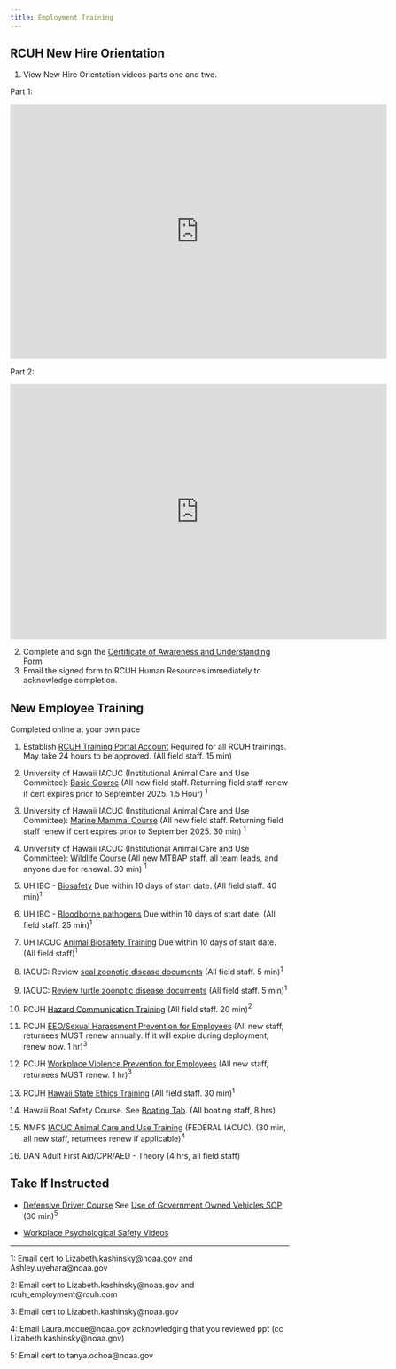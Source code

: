 ```yaml
---
title: Employment Training
---
```


## RCUH New Hire Orientation

1.  View New Hire Orientation videos parts one and two.

Part 1:

<iframe src="https://www.youtube.com/embed/Yr1U2zV_4Xg?si=xjf0Oda0JXbIc7P0" allowfullscreen frameborder="0" width="680" height="460">

</iframe>

Part 2:

<iframe src="https://www.youtube.com/embed/UuxRv20ZmUc?si=FNJSsOZn2Z1faGcq" allowfullscreen frameborder="0" width="680" height="460">

</iframe>

2.  Complete and sign the [Certificate of Awareness and Understanding Form](https://www.rcuh.com/hidden-document-library/nho-certificate-of-awareness-and-understanding/){.external target="_blank"}
3.  Email the signed form to RCUH Human Resources immediately to acknowledge completion.

## New Employee Training

Completed online at your own pace

1.  Establish [RCUH Training Portal Account](https://docs.google.com/document/d/1CqWzhqM28yKylDRchMqn1_Ynvy5-qPSwueER457KoNc/edit){.external target="_blank"} Required for all RCUH trainings. May take 24 hours to be approved. (All field staff. 15 min)

2.  University of Hawaii IACUC (Institutional Animal Care and Use Committee): [Basic Course](https://docs.google.com/document/d/1fIDwm5AirExn7RKb54d-mtt6tbyc5Tlwtma2FpieSt4/edit){.external target="_blank"} (All new field staff. Returning field staff renew if cert expires prior to September 2025. 1.5 Hour) $^1$

3.  University of Hawaii IACUC (Institutional Animal Care and Use Committee): [Marine Mammal Course](https://docs.google.com/document/d/1fIDwm5AirExn7RKb54d-mtt6tbyc5Tlwtma2FpieSt4/edit){.external target="_blank"} (All new field staff. Returning field staff renew if cert expires prior to September 2025. 30 min) $^1$

4.  University of Hawaii IACUC (Institutional Animal Care and Use Committee): [Wildlife Course](https://docs.google.com/document/d/1fIDwm5AirExn7RKb54d-mtt6tbyc5Tlwtma2FpieSt4/edit){.external target="_blank"} (All new MTBAP staff, all team leads, and anyone due for renewal. 30 min) $^1$

5.  UH IBC - [Biosafety](https://docs.google.com/document/d/1avdtopa3tw7OmXY5q9wIOiJAwCD_ruNNvhs3CLB3_aQ/edit){.external target="_blank"} Due within 10 days of start date. (All field staff. 40 min)$^1$

6.  UH IBC - [Bloodborne pathogens](https://docs.google.com/document/d/1avdtopa3tw7OmXY5q9wIOiJAwCD_ruNNvhs3CLB3_aQ/edit){.external target="_blank"} Due within 10 days of start date. (All field staff. 25 min)$^1$

7.  UH IACUC [Animal Biosafety Training](https://docs.google.com/document/d/1avdtopa3tw7OmXY5q9wIOiJAwCD_ruNNvhs3CLB3_aQ/edit){.external target="_blank"} Due within 10 days of start date. (All field staff)$^1$

8.  IACUC: Review [seal zoonotic disease documents](https://docs.google.com/document/d/1fIDwm5AirExn7RKb54d-mtt6tbyc5Tlwtma2FpieSt4/edit){.external target="_blank"} (All field staff. 5 min)$^1$

9.  IACUC: [Review turtle zoonotic disease documents](https://docs.google.com/document/d/1fIDwm5AirExn7RKb54d-mtt6tbyc5Tlwtma2FpieSt4/edit){.external target="_blank"} (All field staff. 5 min)$^1$

10. RCUH [Hazard Communication Training](https://view.knowledgevision.com/presentation/9f9b9ad0ae1b4f31970133499e5da954){.external target="_blank"} (All field staff. 20 min)$^2$

11. RCUH [EEO/Sexual Harassment Prevention for Employees](https://docs.google.com/document/d/1CqWzhqM28yKylDRchMqn1_Ynvy5-qPSwueER457KoNc/edit){.external target="_blank"} (All new staff, returnees MUST renew annually. If it will expire during deployment, renew now. 1 hr)$^3$

12. RCUH [Workplace Violence Prevention for Employees](https://docs.google.com/document/d/1CqWzhqM28yKylDRchMqn1_Ynvy5-qPSwueER457KoNc/edit){.external target="_blank"} (All new staff, returnees MUST renew. 1 hr)$^3$

13. RCUH [Hawaii State Ethics Training](https://ethics.hawaii.gov/ethicsonlinetraining/){.external target="_blank"} (All field staff. 30 min)$^1$

14. Hawaii Boat Safety Course. See [Boating Tab](https://pifsc-protected-species-division.github.io/PMNM-ARCamps-Manual/content/Boating.html). (All boating staff, 8 hrs)

15. NMFS [IACUC Animal Care and Use Training](https://drive.google.com/file/d/11-XZk1-Lt8widh1H23xm4U2sVrp4MmE9/view?usp=sharing){.external target="_blank"} (FEDERAL IACUC). (30 min, all new staff, returnees renew if applicable)$^4$

16. DAN Adult First Aid/CPR/AED - Theory (4 hrs, all field staff)

## Take If Instructed

-   [Defensive Driver Course](https://drivethru.gsa.gov/fmdtsys/dthome){.external target="_blank"} See [Use of Government Owned Vehicles SOP](https://docs.google.com/document/d/1O-EHNCt6fhwdybscBgQY-YU9xgVdnmmmn9MxU19SGUs/edit?usp=sharing){.external target="_blank"} (30 min)$^5$

-   [Workplace Psychological Safety Videos](https://www.gotostage.com/channel/wvprworkplacewellness){.external target="_blank"}



************************************************************

1: Email cert to Lizabeth.kashinsky\@noaa.gov and Ashley.uyehara\@noaa.gov

2: Email cert to Lizabeth.kashinsky\@noaa.gov and rcuh_employment\@rcuh.com

3: Email cert to Lizabeth.kashinsky\@noaa.gov

4: Email Laura.mccue\@noaa.gov acknowledging that you reviewed ppt (cc Lizabeth.kashinsky\@noaa.gov)

5: Email cert to tanya.ochoa\@noaa.gov

